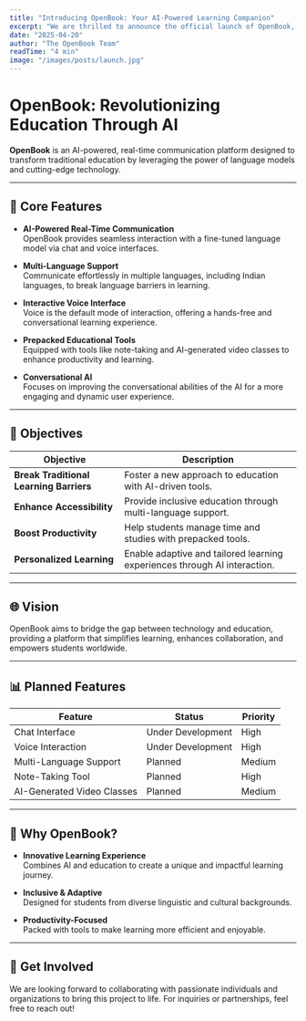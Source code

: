 ```yaml
---
title: "Introducing OpenBook: Your AI-Powered Learning Companion"
excerpt: "We are thrilled to announce the official launch of OpenBook, an AI-driven notebook designed for smarter learning."
date: "2025-04-20"
author: "The OpenBook Team"
readTime: "4 min"
image: "/images/posts/launch.jpg"
---
```


# OpenBook: Revolutionizing Education Through AI

**OpenBook** is an AI-powered, real-time communication platform designed to transform traditional education by leveraging the power of language models and cutting-edge technology.

---

## 📌 **Core Features**

- **AI-Powered Real-Time Communication**  
  OpenBook provides seamless interaction with a fine-tuned language model via chat and voice interfaces.
  
- **Multi-Language Support**  
  Communicate effortlessly in multiple languages, including Indian languages, to break language barriers in learning.

- **Interactive Voice Interface**  
  Voice is the default mode of interaction, offering a hands-free and conversational learning experience.

- **Prepacked Educational Tools**  
  Equipped with tools like note-taking and AI-generated video classes to enhance productivity and learning.

- **Conversational AI**  
  Focuses on improving the conversational abilities of the AI for a more engaging and dynamic user experience.

---

## 🎯 **Objectives**

| Objective                           | Description                                                                 |
|-------------------------------------|-----------------------------------------------------------------------------|
| **Break Traditional Learning Barriers** | Foster a new approach to education with AI-driven tools.                   |
| **Enhance Accessibility**          | Provide inclusive education through multi-language support.                 |
| **Boost Productivity**             | Help students manage time and studies with prepacked tools.                 |
| **Personalized Learning**          | Enable adaptive and tailored learning experiences through AI interaction.   |

---

## 🌐 **Vision**

OpenBook aims to bridge the gap between technology and education, providing a platform that simplifies learning, enhances collaboration, and empowers students worldwide.

---

## 📊 **Planned Features**

| Feature                  | Status       | Priority  |
|--------------------------|--------------|-----------|
| Chat Interface           | Under Development | High      |
| Voice Interaction        | Under Development | High      |
| Multi-Language Support   | Planned          | Medium    |
| Note-Taking Tool         | Planned          | High      |
| AI-Generated Video Classes | Planned       | Medium    |

---

## 🚀 **Why OpenBook?**

- **Innovative Learning Experience**  
  Combines AI and education to create a unique and impactful learning journey.

- **Inclusive & Adaptive**  
  Designed for students from diverse linguistic and cultural backgrounds.

- **Productivity-Focused**  
  Packed with tools to make learning more efficient and enjoyable.

---

## 🔗 **Get Involved**

We are looking forward to collaborating with passionate individuals and organizations to bring this project to life. For inquiries or partnerships, feel free to reach out!

